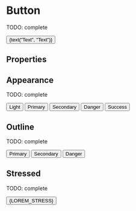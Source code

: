 


<Meta title="Atoms/Button" component={Button} />

# Button

TODO: complete

<Preview>
  <Story name="default" parameters={{ decorators: [withKnobs, withA11y] }}>
    <Button
      icon={ArrowRightIcon}
      iconPosition={select("Icon Position", ["start", "end"])}
      appearance={select("Color", [
        "light",
        "primary",
        "secondary",
        "danger",
        "success",
      ])}
      onClick={action("onClick")}
    >
      {text("Text", "Text")}
    </Button>
  </Story>
</Preview>

## Properties

<Props of={Button.type} />

## Appearance

TODO: complete

<Preview withToolbar>
  <Story name="appearance">
    <div className="separate">
      <Button appearance="light"> Light </Button>
      <Button appearance="primary"> Primary </Button>
      <Button appearance="secondary"> Secondary </Button>
      <Button appearance="danger"> Danger </Button>
      <Button appearance="success"> Success </Button>
    </div>
  </Story>
</Preview>

## Outline

TODO: complete

<Preview withToolbar>
  <Story name="outline">
    <div className="separate">
      <Button appearance="primary" outline>
        Primary
      </Button>
      <Button appearance="secondary" outline>
        Secondary
      </Button>
      <Button appearance="danger" outline>
        Danger
      </Button>
    </div>
  </Story>
</Preview>

## Stressed

TODO: complete

<Preview withToolbar>
  <Story name="stressed">
    <Button>{LOREM_STRESS}</Button>
  </Story>
</Preview>
